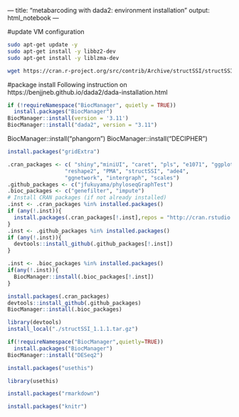 — 
title: "metabarcoding with dada2: environment installation"
output: html_notebook
—

#update VM configuration
``` bash
sudo apt-get update -y 
sudo apt-get install -y libbz2-dev
sudo apt-get install -y liblzma-dev
```

```bash
wget https://cran.r-project.org/src/contrib/Archive/structSSI/structSSI_1.1.1.tar.gz
```


#package install
Following instruction on https://benjjneb.github.io/dada2/dada-installation.html

```r
if (!requireNamespace("BiocManager", quietly = TRUE))
  install.packages("BiocManager")
BiocManager::install(version = '3.11')
BiocManager::install("dada2", version = "3.11")
```

BiocManager::install("phangorn")
BiocManager::install("DECIPHER")

```r
install.packages("gridExtra")
```

```r
.cran_packages <- c( "shiny","miniUI", "caret", "pls", "e1071", "ggplot2", "randomForest", "dplyr", "ggrepel", "nlme", "devtools",
                  "reshape2", "PMA", "structSSI", "ade4",
                  "ggnetwork", "intergraph", "scales")
.github_packages <- c("jfukuyama/phyloseqGraphTest")
.bioc_packages <- c("genefilter", "impute")
# Install CRAN packages (if not already installed)
.inst <- .cran_packages %in% installed.packages()
if (any(!.inst)){
  install.packages(.cran_packages[!.inst],repos = "http://cran.rstudio.com/")
}
.inst <- .github_packages %in% installed.packages()
if (any(!.inst)){
  devtools::install_github(.github_packages[!.inst])
}

.inst <- .bioc_packages %in% installed.packages()
if(any(!.inst)){
  BiocManager::install(.bioc_packages[!.inst])
}
```

```r
install.packages(.cran_packages)
devtools::install_github(.github_packages)
BiocManager::install(.bioc_packages)
```

```r
library(devtools)
install_local("./structSSI_1.1.1.tar.gz")
```

```r
if(!requireNamespace("BiocManager",quietly=TRUE))
  install.packages("BiocManager")
BiocManager::install("DESeq2")
```

```r
install.packages("usethis")
```

```r
library(usethis)

```

```r
install.packages("rmarkdown")
```

```r
install.packages("knitr")
```













